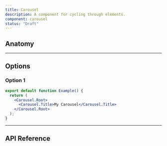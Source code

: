 ```yaml
---
title: Carousel
description: A component for cycling through elements.
component: carousel
status: "Draft"
---
```


## Anatomy

---

## Options

### Option 1

```jsx withPreview
export default function Example() {
  return (
    <Carousel.Root>
      <Carousel.Title>My Carousel</Carousel.Title>
    </Carousel.Root>
  );
}
```

---

## API Reference

<PropsTable props={propsTable} />
